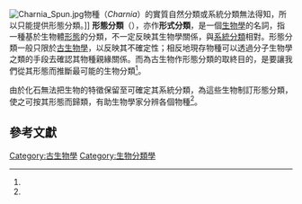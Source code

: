 [[File:Charnia_Spun.jpg|thumb]]物種{{link-en|查恩蟲|Charnia}}（''Charnia''）的實質自然分類或系統分類無法得知，所以只能提供形態分類。]]
'''形態分類'''（{{lang-en|'''Form classification'''}}），亦作'''形式分類'''，是一個[[生物學|生物學]]的名詞，指一種基於生物體[[形態學|形態]]的分類，不一定反映其生物學關係，與[[系統分類學|系統分類]]相對。形態分類一般只限於[[古生物學|古生物學]]，以反映其不確定性；相反地現存物種可以透過分子生物學之類的手段去確認其物種親緣關係。而為古生物作形態分類的取終目的，是要讓我們從其形態而推斷最可能的生物分類<ref name=Bengtson1985/>。

由於化石無法把生物的特徵保留至可確定其系統分類，為這些生物制訂形態分類，使之可按其形態而歸類，有助生物學家分辨各個物種<ref name="Faegri1963" />。

==參考文獻==
{{reflist |refs=
<ref name="Bengtson1985">{{Cite journal | last1 = Bengtson | first1 = S. | title = Taxonomy of Disarticulated Fossils | url = https://archive.org/details/sim_journal-of-paleontology_1985-11_59_6/page/1350 | doi =  | jstor = 1304949 | journal = Journal of Paleontology | volume = 59 | issue = 6 | pages = 1350–1358 | year = 1985 | pmid =  | pmc = }}</ref>
<ref name="Faegri1963">{{Cite journal | last1 = Faegri | first1 = K.| title = Organ and Form Genera: Significance and Nomenclatural Treatment | doi = 10.2307/1216676 | jstor = 1216676 | journal = Taxon | volume = 12 | issue = 1 | pages = 20–28 | month = | date =January 1963 }}</ref>
}}

{{biology-stub}}
[[Category:古生物學|Category:古生物學]]
[[Category:生物分類學|Category:生物分類學]]